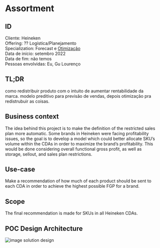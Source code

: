 

# Assortment 

## ID
Cliente: Heineken\
Offering: ?? Logística/Planejamento\
Specialization: Forecast e [Otimização](/pages/specializations/otimizacao)\
Data de início: setembro 2022\
Data de fim: não temos\
Pessoas envolvidas: Eu, Gu Lourenço

## TL;DR
como redistribuir produto com o intuito de aumentar rentabilidade da marca. modelo preditivo para previsão de vendas, depois otimização pra redistrubuir as coisas.


## Business context
The idea behind this project is to make the definition of the restricted sales plan more automatic. Some brands in Heineken were facing profitability issues, so the goal is to develop a model which could better allocate SKU’s volume within the CDAs in order to maximize the brand’s profitability. This would be done considering overall functional gross profit, as well as storage, sellout, and sales plan restrictions.

## Use-case
Make a recommendation of how much of each product should be sent to each CDA in order to achieve the highest possible FGP for a brand.

## Scope
The final recommendation is made for SKUs in all Heineken CDAs. 

## POC Design Architecture
![image solution design](/assets/images/hwtp_sd.png)
